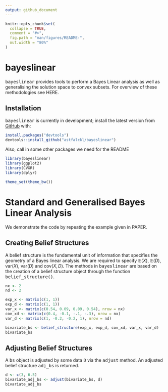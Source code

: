 ```yaml
---
output: github_document
---
```


<!-- README.md is generated from README.Rmd. Please edit that file -->

```r
knitr::opts_chunk$set(
  collapse = TRUE,
  comment = "#>",
  fig.path = "man/figures/README-",
  out.width = "80%"
)
```

# bayeslinear

<!-- badges: start -->
<!-- badges: end -->

<tt>bayeslinear</tt> provides tools to perform a Bayes Linear analysis as well as generalising the solution space to convex subsets. For overview of these methodologies see HERE.

## Installation

<tt>bayeslinear</tt> is currently in development; install the latest version from [GitHub](https://github.com/) with:

``` r
install.packages("devtools")
devtools::install_github("astfalckl/bayeslinear")
```

Also, call in some other packages we need for the README
```r
library(bayeslinear)
library(ggplot2)
library(CVXR)
library(dplyr)

theme_set(theme_bw())
```

# Standard and Generalised Bayes Linear Analysis

We demonstrate the code by repeating the example given in PAPER.

## Creating Belief Structures

A belief structure is the fundamental unit of information that specifies the geometry of a Bayes linear analysis. We are required to specify $\mathbb{E}(X)$, $\mathbb{E}(D)$, $\mathrm{var}(X)$, $\mathrm{var}(D)$ and $\mathrm{cov}(X,D)$. The methods in <tt>bayeslinear</tt> are based on the creation of a belief structure object through the function <tt>belief_structure()</tt>.

```r
nx <- 2
nd <- 2

exp_x <- matrix(c(1, 1))
exp_d <- matrix(c(1, 1))
var_x <- matrix(c(0.54, 0.09, 0.09, 0.54), nrow = nx)
cov_xd <- matrix(c(0.4, -0.1, -.1, -.3), nrow = nx)
var_d <- matrix(c(1, -0.2, -0.2, 1), nrow = nd)

bivariate_bs <- belief_structure(exp_x, exp_d, cov_xd, var_x, var_d)
bivariate_bs
```

## Adjusting Belief Structures

A <tt>bs</tt> object is adjusted by some data <tt>D</tt> via the <tt>adjust</tt> method. An adjusted belief structure <tt>adj_bs</tt> is returned. 

```r
d <- c(3, 6.5)
bivariate_adj_bs <- adjust(bivariate_bs, d)
bivariate_adj_bs
```
